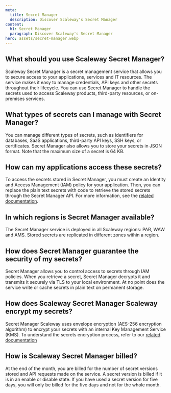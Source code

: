 ```yaml
---
meta:
  title: Secret Manager
  description: Discover Scaleway's Secret Manager
content:
  h1: Secret Manager
  paragraph: Discover Scaleway's Secret Manager
hero: assets/secret-manager.webp
---
```


## What should you use Scaleway Secret Manager?

Scaleway Secret Manager is a secret management service that allows you to secure access to your applications, services and IT resources. The service makes it easy to manage credentials, API keys and other secrets throughout their lifecycle. You can use Secret Manager to handle the secrets used to access Scaleway products, third-party resources, or on-premises services.

## What types of secrets can I manage with Secret Manager?

You can manage different types of secrets, such as identifiers for databases, SaaS applications, third-party API keys, SSH keys, or certificates. Secret Manager also allows you to store your secrets in JSON format. Note that the maximum size of a secret is 64 KB.

## How can my applications access these secrets?

To access the secrets stored in Secret Manager, you must create an Identity and Access Management (IAM) policy for your application. Then, you can replace the plain text secrets with code to retrieve the stored secrets through the Secret Manager API. For more information, see the [related documentation](https://www.scaleway.com/en/docs/identity-and-access-management/secret-manager/quickstart/).

## In which regions is Secret Manager available?

The Secret Manager service is deployed in all Scaleway regions: PAR, WAW and AMS. Stored secrets are replicated in different zones within a region.

## How does Secret Manager guarantee the security of my secrets?

Secret Manager allows you to control access to secrets through IAM policies. When you retrieve a secret, Secret Manager decrypts it and transmits it securely via TLS to your local environment. At no point does the service write or cache secrets in plain text on permanent storage.

## How does Scaleway Secret Manager Scaleway encrypt my secrets?

Secret Manager Scaleway uses envelope encryption (AES-256 encryption algorithm) to encrypt your secrets with an internal Key Management Service (KMS).
To understand the secrets encryption process, refer to our [related documentation](https://www.scaleway.com/en/docs/identity-and-access-management/secret-manager/reference-content/data-encryption-with-secret-manager/)

## How is Scaleway Secret Manager billed?

At the end of the month, you are billed for the number of secret versions stored and API requests made on the service.
A secret version is billed if it is in an enable or disable state.
If you have used a secret version for five days, you will only be billed for the five days and not for the whole month.